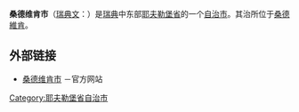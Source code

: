 {{Infobox Kommun|
fullname=Sandvikens kommun|
isocode= |
capital=[[桑德維肯|桑德維肯]]|
governor=|
county=[[耶夫勒堡省|耶夫勒堡省]]|
province=[[耶斯特里克兰|耶斯特里克兰]]|
arearank=第87名|
area=1,165|
areapercent=x.x|
population_as_of=2007|
populationrank=第66名|
population=36,747|
populationpercent=x.x|
populationdensity=32|
coatofarms=[[Image:Sandviken_vapen.svg|80px]]|
map=[[Image:Sandviken_Municipality_in_Gävleborg_County.png|200px]]|
location=|
website=[http://www.sandviken.se sandviken.se]
}}

'''桑德维肯市'''（[[瑞典文|瑞典文]]：{{lang|sv|''Sandvikens kommun''}}）是[[瑞典|瑞典]]中东部[[耶夫勒堡省|耶夫勒堡省]]的一个[[瑞典自治市|自治市]]。其治所位于[[桑德維肯|桑德維肯]]。

== 外部链接 ==
*[http://www.sandviken.se 桑德维肯市] {{Wayback|url=http://www.sandviken.se/ |date=20200906194203 }}－官方网站

{{Gävleborg County}}
{{Localities in Sandviken Municipality}}

[[Category:耶夫勒堡省自治市|Category:耶夫勒堡省自治市]]

{{Gävleborg-geo-stub}}